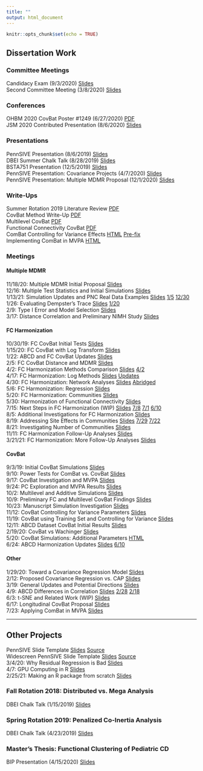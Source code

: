```yaml
---
title: ""
output: html_document
---
```


```r
knitr::opts_chunk$set(echo = TRUE)
```

## Dissertation Work
### Committee Meetings
Candidacy Exam (9/3/2020) [Slides](Dissertation/Proposal/Dissertation-Proposal.html)  
Second Committee Meeting (3/8/2020) [Slides](Dissertation/second/Committee-Meeting-2.html)  

### Conferences
OHBM 2020 CovBat Poster #1249 (6/27/2020) [PDF](../OHBM/Removal-of-Scanner-Effects-in-Covariance-Improves Multivariate-Pattern-Analysis.pdf)  
JSM 2020 Contributed Presentation (8/6/2020) [Slides](Covariance Harmonization/12-20-20 JSM updated/CovBat-Harmonization.html)

### Presentations
PennSIVE Presentation (8/6/2019) [Slides](Covariance Harmonization/Covariance_Harmonization_PennSIVE_Presentation.html)  
DBEI Summer Chalk Talk (8/28/2019) [Slides](Covariance Harmonization/Covariance_Harmonization_Chalk_Talk.html)  
BSTA751 Presentation (12/5/2019) [Slides](Covariance Harmonization/Slides - Removal of Scanner Effects in Covariance.pdf)  
PennSIVE Presentation: Covariance Projects (4/7/2020) [Slides](Covariance Harmonization/4-7 PennSIVE Meeting/Projects-Overview.html)  
PennSIVE Presentation: Multiple MDMR Proposal (12/1/2020) [Slides](Multiple MDMR/12-1-20/Multiple-MDMR-Proposal.html)  

### Write-Ups
Summer Rotation 2019 Literature Review [PDF](Covariance Harmonization/Covariance_Harmonization_Review.pdf)  
CovBat Method Write-Up [PDF](Covariance Harmonization/ComBat-with-Covariance-Effect-Write-Up.pdf)  
Multilevel CovBat [PDF](Covariance Harmonization/Multilevel-CovBat.pdf)  
Functional Connectivity CovBat [PDF](Covariance Harmonization/FC-CovBat.pdf)  
ComBat Controlling for Variance Effects [HTML](Covariance Harmonization/6-25/ComBat-Controlled-in-ABCD.html) [Pre-fix](Covariance Harmonization/6-25/ComBat-Controlled-in-ABCD-pre-fix.html)  
Implementing ComBat in MVPA [HTML](Covariance Harmonization/7-9/ComBat_MVPA.html)

### Meetings
#### Multiple MDMR
11/18/20: Multiple MDMR Initial Proposal [Slides](Multiple MDMR/11-18-20/Multiple-MDMR-Proposal.html)  
12/16: Multiple Test Statistics and Initial Simulations [Slides](Multiple MDMR/12-15-20/MMDMR-Test-Statistics.html)  
1/13/21: Simulation Updates and PNC Real Data Examples [Slides](Multiple MDMR/1-13-21/MMDMR-Test-Statistics.html) [1/5](Multiple MDMR/1-5-20/MMDMR-Test-Statistics.html) [12/30](Multiple MDMR/12-30-20/MMDMR-Test-Statistics.html)  
1/26: Evaluating Dempster's Trace [Slides](Multiple MDMR/1-26-21/MMDMR-Dempster.html) [1/20](Multiple MDMR/1-20-21/MMDMR-Dempster.html)  
2/9: Type I Error and Model Selection [Slides](Multiple MDMR/2-9-21/MMDMR-Type-I-Updates.html)  
3/17: Distance Correlation and Preliminary NIMH Study [Slides](Multiple MDMR/3-17-21/NIMH-Dist-Corr.html)  

#### FC Harmonization
10/30/19: FC CovBat Initial Tests [Slides](Covariance Harmonization/10-30-FC-CovBat-Updates-and-Manuscript-Simulations.html)  
1/15/20: FC CovBat with Log Transform [Slides](Covariance Harmonization/1-15/1-15-FC-Log-transformed.html)  
1/22: ABCD and FC CovBat Updates [Slides](Covariance Harmonization/1-22/1-22-ABCD-and-BLSA-CARDIA-Updates.html)  
2/5: FC CovBat Distance and MDMR [Slides](Covariance Harmonization/2-5/2-5-FC-CovBat-Norms-and-MDMR.html)   
4/2: FC Harmonization Methods Comparison [Slides](Covariance Harmonization/4-2-update/FC-Harmonization-Comparisons-Update.html) [4/2](Covariance Harmonization/4-2/4-2-FC-Harmonization-Comparisons.html)  
4/17: FC Harmonization: Log Methods [Slides](Covariance Harmonization/4-17/FC-Log-Methods.html) [Updates](Covariance Harmonization/4-17/FC-Log-Methods_update.html)  
4/30: FC Harmonization: Network Analyses [Slides](Covariance Harmonization/4-30/FC-Network-Analyses.html) [Abridged](Covariance Harmonization/4-30-edit/FC-Network-Analyses.html)  
5/6: FC Harmonization: Regression [Slides](Covariance Harmonization/5-6/FC-Site-Differences.html)  
5/20: FC Harmonization: Communities [Slides](Covariance Harmonization/5-13/FC-Communities.html)  
5/30: Harmonization of Functional Connectivity [Slides](Covariance Harmonization/5-30/FC-Communities.html)  
7/15: Next Steps in FC Harmonization (WIP) [Slides](Covariance Harmonization/7-15/FC-Communities-Updates.html) [7/8](Covariance Harmonization/7-8/FC-Communities-Updates.html) [7/1](Covariance Harmonization/7-1/FC-Communities-Updates.html) [6/10](Covariance Harmonization/6-11/FC-Communities-Updates.html)  
8/5: Additional Investigations for FC Harmonization [Slides](Covariance Harmonization/8-5/FC-Additional-Analyses.html)  
8/19: Addressing Site Effects in Communities [Slides](Covariance Harmonization/8-19/FC-Communities-Updates.html) [7/29](Covariance Harmonization/7-29/FC-Communities-Updates.html) [7/22](Covariance Harmonization/7-22/FC-Communities-Updates.html)  
8/21: Investigating Number of Communities [Slides](Covariance Harmonization/8-21/FC-Community-Number.html)  
11/11: FC Harmonization Follow-Up Analyses [Slides](Covariance Harmonization/11-11-20/FC-Harmonization-Investigations.html)  
3/21/21: FC Harmonization: More Follow-Up Analyses [Slides](FC Harmonization/3-19-21/Follow-Up-Analysis.html)  

#### CovBat
9/3/19: Initial CovBat Simulations [Slides](Covariance Harmonization/9-3_CovBat_Simulations.html)  
9/10: Power Tests for ComBat vs. CovBat [Slides](Covariance Harmonization/9-10-CovBat-Power-Simulations.html)  
9/17: CovBat Investigation and MVPA [Slides](Covariance Harmonization/9-17-CovBat-Power-and-Multilevel.html)  
9/24: PC Exploration and MVPA Results [Slides](Covariance Harmonization/9-24-2019/9-24-ADNI-PC-Exploration-and-Multilevel.html)  
10/2: Multilevel and Additive Simulations [Slides](Covariance Harmonization/10-1-Multilevel-and-Additive-Simulations.html)  
10/9: Preliminary FC and Multilevel CovBat Findings [Slides](Covariance Harmonization/10-9-Preliminary-FC-and-Multilevel-CovBat.html)  
10/23: Manuscript Simulation Investigation [Slides](Covariance Harmonization/10-23-Manuscript-Simulations.html)  
11/12: CovBat Controlling for Variance Parameters [Slides](Covariance Harmonization/11-12/11-12-CovBat-Controlling-for-Covariates.html)  
11/19: CovBat using Training Set and Controlling for Variance [Slides](Covariance Harmonization/11-19/11-19-CovBat-Improvements.html)  
12/11: ABCD Dataset CovBat Initial Results [Slides](Covariance Harmonization/12-11/12-11-ABCD-Preliminary-Results.html)  
2/19/20: CovBat vs Wachinger [Slides](Covariance Harmonization/2-19/2-19-CovBat-vs-Wachinger.html)  
5/20: CovBat Simulations: Additional Parameters [HTML](Covariance Harmonization/5-20/covbat_param_summary_static.html)  
6/24: ABCD Harmonization Updates [Slides](Covariance Harmonization/6-24/ABCD-Harmonization.html) [6/10](Covariance Harmonization/6-10/ABCD-Harmonization.html)  

#### Other
1/29/20: Toward a Covariance Regression Model [Slides](Covariance Harmonization/1-29/1-29-Toward-a-Covariance-Regression-Model.html)  
2/12: Proposed Covariance Regression vs. CAP [Slides](Covariance Regression/2-12/2-12-Comparison-to-CAP.html)  
3/19: General Updates and Potential Directions [Slides](Covariance Harmonization/3-19/3-19-Next-Steps.html)  
4/9: ABCD Differences in Correlation [Slides](Covariance Harmonization/4-9/ABCD-Correlation-Investigation.html) [2/28](Covariance Harmonization/2-28/2-28-ABCD-Correlation-Investigation.html) [2/18](Covariance Harmonization/2-18/2-18-ABCD-Correlation-Investigation.html)  
6/3: t-SNE and Related Work (WIP) [Slides](Dimension Reduction/6-3/t-SNE-Introduction.html)  
6/17: Longitudinal CovBat Proposal [Slides](Covariance Harmonization/6-17/Longitudinal-CovBat-Proposal.html)  
7/23: Applying ComBat in MVPA [Slides](Covariance Harmonization/7-23/ComBat-for-MVPA.html)  

---
## Other Projects
PennSIVE Slide Template [Slides](../PennSIVE-Slide-Template/PennSIVE-Slides-using-Xaringan.html)  [Source](https://github.com/andy1764/andy1764.github.io/tree/master/PennSIVE-Slide-Template)  
Widescreen PennSIVE Slide Template [Slides](../PennSIVE-Slide-Template-Wide/PennSIVE-Slides-using-Xaringan-Wide.html) [Source](https://github.com/andy1764/andy1764.github.io/tree/master/PennSIVE-Slide-Template-Wide)  
3/4/20: Why Residual Regression is Bad [Slides](../Data-Club/3-4/Residual-Regression.html)  
4/7: GPU Computing in R [Slides](../GPU Computing in R/Special-Topic-Presentation.html)  
2/25/21: Making an R package from scratch [Slides](../Making an R Package/Making-an-R-Package.html)

### Fall Rotation 2018: Distributed vs. Mega Analysis
DBEI Chalk Talk (1/15/2019) [Slides](Fall Rotation 2019/Distributed_v_Meta_20190115.pdf)

### Spring Rotation 2019: Penalized Co-Inertia Analysis
DBEI Chalk Talk (4/23/2019) [Slides](Spring Rotation 2019/ADNI_CIA_presentation_abridged.html)

### Master's Thesis: Functional Clustering of Pediatric CD
BIP Presentation (4/15/2020) [Slides](Master's Thesis/MS-Thesis-Presentation.html)



